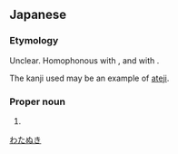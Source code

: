 ==Japanese==
{{ja-kanjitab|綿|貫}}

===Etymology===
Unclear. Homophonous with {{m|ja|綿抜き|tr=watanuki||getting out of quilted clothing → changing into summer clothing}}, and with {{m|ja|腸抜き||the act of gutting fish or poultry; gutted fish or poultry}}.

The kanji used may be an example of [[ateji]].

===Proper noun===
{{ja-pos|proper|わたぬき}}

# {{surname|lang=ja}}

[[Category:Japanese surnames|わたぬき]]